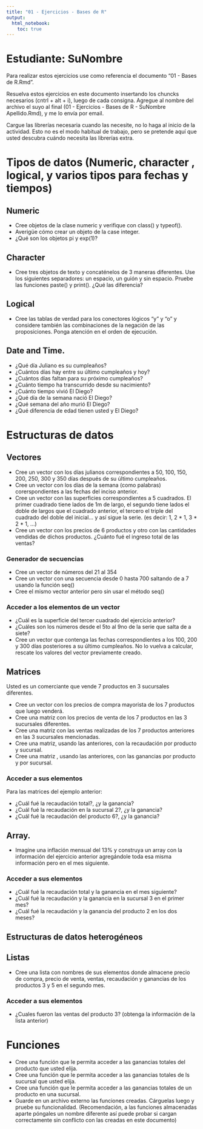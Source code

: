 ```yaml
---
title: "01 - Ejercicios - Bases de R"
output: 
  html_notebook: 
    toc: true
---
```


# Estudiante: SuNombre

Para realizar estos ejercicios use como referencia el documento "01 - Bases de R.Rmd".

Resuelva estos ejercicios en este documento insertando los chuncks necesarios (cntrl + alt + i), luego de cada consigna. Agregue al nombre del archivo el suyo al final (01 - Ejercicios - Bases de R - SuNombre Apellido.Rmd), y me lo envía por email.

Cargue las librerías necesaria cuando las necesite, no lo haga al inicio de la actividad. Esto no es el modo habitual de trabajo, pero se pretende aquí que usted descubra cuándo necesita las librerías extra.

# Tipos de datos (Numeric, character , logical, y varios tipos para fechas y tiempos)

## Numeric

-   Cree objetos de la clase numeric y verifique con class() y typeof().
-   Averigüe cómo crear un objeto de la case integer.
-   ¿Qué son los objetos pi y exp(1)?

## Character

-   Cree tres objetos de texto y concaténelos de 3 maneras diferentes. Use los siguientes separadores: un espacio, un guión y sin espacio. Pruebe las funciones paste() y print(). ¿Qué las diferencia?

## Logical

-   Cree las tablas de verdad para los conectores lógicos "y" y "o" y considere también las combinaciones de la negación de las proposiciones. Ponga atención en el orden de ejecución.

## Date and Time.

-   ¿Qué día Juliano es su cumpleaños?
-   ¿Cuántos días hay entre su último cumpleaños y hoy?
-   ¿Cuántos días faltan para su próximo cumpleaños?
-   ¿Cuánto tiempo ha transcurrido desde su nacimiento?
-   ¿Cuánto tiempo vivió El Diego?
-   ¿Qué día de la semana nació El Diego?
-   ¿Qué semana del año murió El Diego?
-   ¿Qué diferencia de edad tienen usted y El Diego?

# Estructuras de datos

## Vectores

-   Cree un vector con los días julianos correspondientes a 50, 100, 150, 200, 250, 300 y 350 días después de su último cumpleaños.
-   Cree un vector con los días de la semana (como palabras) corerspondientes a las fechas del inciso anterior.
-   Cree un vector con las superficies correspondientes a 5 cuadrados. El primer cuadrado tiene lados de 1m de largo, el segundo tiene lados el doble de largos que el cuadrado anterior, el tercero el triple del cuadrado del doble del inicial... y así sigue la serie. (es decir: 1, 2 * 1, 3 * 2 * 1, ...)
-   Cree un vector con los precios de 6 productos y otro con las cantidades vendidas de dichos productos. ¿Cuánto fué el ingreso total de las ventas?

### Generador de secuencias

-   Cree un vector de números del 21 al 354
-   Cree un vector con una secuencia desde 0 hasta 700 saltando de a 7 usando la función seq()
-   Cree el mismo vector anterior pero sin usar el método seq()

### Acceder a los elementos de un vector

-   ¿Cuál es la superficie del tercer cuadrado del ejercicio anterior?
-   ¿Cuáles son los números desde el 5to al 9no de la serie que salta de a siete?
-   Cree un vector que contenga las fechas correspondientes a los 100, 200 y 300 días posteriores a su último cumpleaños. No lo vuelva a calcular, rescate los valores del vector previamente creado.

## Matrices

Usted es un comerciante que vende 7 productos en 3 sucursales diferentes.

-   Cree un vector con los precios de compra mayorista de los 7 productos que luego venderá.
-   Cree una matriz con los precios de venta de los 7 productos en las 3 sucursales diferentes.
-   Cree una matriz con las ventas realizadas de los 7 productos anteriores en las 3 sucursales mencionadas.
-   Cree una matriz, usando las anteriores, con la recaudación por producto y sucursal.
-   Cree una matriz , usando las anteriores, con las ganancias por producto y por sucursal.

### Acceder a sus elementos

Para las matrices del ejemplo anterior:

-   ¿Cuál fué la recaudación total?, ¿y la ganancia?
-   ¿Cuál fué la recaudación en la sucursal 2?, ¿y la ganancia?
-   ¿Cuál fué la recaudación del producto 6?, ¿y la ganancia?

## Array.

-   Imagine una inflación mensual del 13% y construya un array con la información del ejercicio anterior agregándole toda esa misma información pero en el mes siguiente.

### Acceder a sus elementos

-   ¿Cuál fué la recaudación total y la ganancia en el mes siguiente?
-   ¿Cuál fué la recaudación y la ganancia en la sucursal 3 en el primer mes?
-   ¿Cuál fué la recaudación y la ganancia del producto 2 en los dos meses?

## Estructuras de datos heterogéneos

## Listas

-   Cree una lista con nombres de sus elementos donde almacene precio de compra, precio de venta, ventas, recaudación y ganancias de los productos 3 y 5 en el segundo mes.

### Acceder a sus elementos

-   ¿Cuales fueron las ventas del producto 3? (obtenga la información de la lista anterior)

# Funciones

-   Cree una función que le permita acceder a las ganancias totales del producto que usted elija.
-   Cree una función que le permita acceder a las ganancias totales de ls sucursal que usted elija.
-   Cree una función que le permita acceder a las ganancias totales de un producto en una sucursal.
-   Guarde en un archivo externo las funciones creadas. Cárguelas luego y pruebe su funcionalidad. (Recomendación, a las funciones almacenadas aparte póngales un nombre diferente así puede probar si cargan correctamente sin conflicto con las creadas en este documento)
